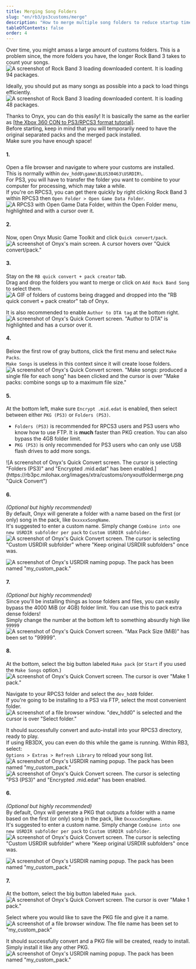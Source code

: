 ```yaml
---
title: Merging Song Folders
slug: "en/rb3/ps3customs/merge"
description: "How to merge multiple song folders to reduce startup time."
tableOfContents: false
order: 4
---
```


Over time, you might amass a large amount of customs folders. This is a problem since, the more folders you have, the longer Rock Band 3 takes to count your songs.  
![A screenshot of Rock Band 3 loading downloaded content. It is loading 94 packages.](https://rb3pc.milohax.org/images/xtra/customs/rb3merge.png "RPCS3")  



Ideally, you should put as many songs as possible into a pack to load things efficiently.  
![A screenshot of Rock Band 3 loading downloaded content. It is loading 48 packages.](https://rb3pc.milohax.org/images/xtra/customs/rb3mergeafter.png "RPCS3")  



Thanks to Onyx, you can do this easily! It is basically the same as the earlier as [[the Xbox 360 CON to PS3/RPCS3 format tutorial]](https://rb3pc.milohax.org/customs_360toPS3).  
Before starting, keep in mind that you will temporarily need to have the original separated packs and the merged pack installed.  
Make sure you have enough space!

#### 1.
Open a file browser and navigate to where your customs are installed.  
This is normally within `dev_hdd0\game\BLUS30463\USRDIR\`.  
For PS3, you will have to transfer the folder you want to combine to your computer for processing, which may take a while.  
If you're on RPCS3, you can get there quickly by right clicking Rock Band 3 within RPCS3 then `Open Folder > Open Game Data Folder`.  
![A RPCS3 with Open Game Data Folder, within the Open Folder menu, highlighted and with a cursor over it.](https://rb3pc.milohax.org/images/xtra/customs/rpcs3gamedata.png "RPCS3")

#### 2.
Now, open Onyx Music Game Toolkit and click `Quick convert/pack`.  
![A screenshot of Onyx's main screen. A cursor hovers over "Quick convert/pack."](https://rb3pc.milohax.org/images/xtra/customs/onyxhomequick.png "Onyx Console")

#### 3.
Stay on the `RB quick convert + pack creator` tab.  
Drag and drop the folders you want to merge or click on `Add Rock Band Song` to select them.  
![A GIF of folders of customs being dragged and dropped into the "RB quick convert + pack creator" tab of Onyx.](https://rb3pc.milohax.org/images/xtra/customs/onyxdraganddropmerge.gif "Quick Convert")

It is also recommended to enable `Author to DTA tag` at the bottom right.  
![A screenshot of Onyx's Quick Convert screen. "Author to DTA" is highlighted and has a cursor over it.](https://rb3pc.milohax.org/images/xtra/customs/onyxauthormerge.png "Quick Convert")

#### 4.
Below the first row of gray buttons, click the first menu and select `Make Packs`.  
`Make Songs` is useless in this context since it will create loose folders.  
![A screenshot of Onyx's Quick Convert screen. "Make songs: produced a single file for each song" has been clicked and the cursor is over "Make packs: combine songs up to a maximum file size."](https://rb3pc.milohax.org/images/xtra/customs/onyxmakepacksmerge.png "Quick Convert")

#### 5.
At the bottom left, make sure `Encrypt .mid.edat` is enabled, then select between either `PKG (PS3)` or `Folders (PS3)`.  
* `Folders (PS3)` is recommended for RPCS3 users and PS3 users who know how to use FTP. It is **much** faster than PKG creation. You can also bypass the 4GB folder limit.
* `PKG (PS3)` is only recommended for PS3 users who can only use USB flash drives to add more songs.

<Tabs>
  <TabItem label="Folders (PS3)">
  	![A screenshot of Onyx's Quick Convert screen. The cursor is selecting "Folders (PS3)" and "Encrypted .mid.edat" has been enabled.](https://rb3pc.milohax.org/images/xtra/customs/onyxoutfoldermerge.png "Quick Convert")

#### 6.

_(Optional but highly recommended)_  
By default, Onyx will generate a folder with a name based on the first (or only) song in the pack, like `OxxxxxSongName`.  
It's suggested to enter a custom name. Simply change `Combine into one new USRDIR subfolder per pack` to `Custom USRDIR subfolder`.  
![A screenshot of Onyx's Quick Convert screen. The cursor is selecting "Custom USRDIR subfolder" where "Keep original USRDIR subfolders" once was.](https://rb3pc.milohax.org/images/xtra/customs/onyxfoldernamerpcs3merge.png "Quick Convert")

![A screenshot of Onyx's USRDIR naming popup. The pack has been named "my_custom_pack."](https://rb3pc.milohax.org/images/xtra/customs/onyxnamepack.png "Quick Convert")

#### 7.

_(Optional but highly recommended)_  
Since you'll be installing things as loose folders and files, you can easily bypass the 4000 MiB (or 4GB) folder limit. You can use this to pack extra dense folders!  
Simply change the number at the bottom left to something absurdly high like `99999`  
![A screenshot of Onyx's Quick Convert screen. "Max Pack Size (MiB)" has been set to "99999".](https://rb3pc.milohax.org/images/xtra/customs/onyxmakepackfilesize.png "Quick Convert")

#### 8.

At the bottom, select the big button labeled `Make pack` (or `Start` if you used the `Make Songs` option.)  
![A screenshot of Onyx's Quick Convert screen. The cursor is over "Make 1 pack."](https://rb3pc.milohax.org/images/xtra/customs/onyxmakepackrpcs3merge.png "Quick Convert")

Navigate to your RPCS3 folder and select the `dev_hdd0` folder.  
If you're going to be installing to a PS3 via FTP, select the most convenient folder.  
![A screenshot of a file browser window. "dev_hdd0" is selected and the cursor is over "Select folder."](https://rb3pc.milohax.org/images/xtra/customs/savefolder.png "Select Folder")

It should successfully convert and auto-install into your RPCS3 directory, ready to play.  
If using RB3DX, you can even do this while the game is running. Within RB3, select:  
`Options > Extras > Refresh Library` to reload your song list.  
![A screenshot of Onyx's USRDIR naming popup. The pack has been named "my_custom_pack."](https://rb3pc.milohax.org/images/xtra/customs/onyxcreatedrpcs3merge.png "Quick Convert")
</TabItem>
  <TabItem label="PKG (PS3)">
  	![A screenshot of Onyx's Quick Convert screen. The cursor is selecting "PS3 (PS3)" and "Encrypted .mid.edat" has been enabled.](https://rb3pc.milohax.org/images/xtra/customs/onyxoutpkgmerge.png "Quick Convert")

#### 6.

_(Optional but highly recommended)_  
By default, Onyx will generate a PKG that outputs a folder with a name based on the first (or only) song in the pack, like `OxxxxxSongName`.  
It's suggested to enter a custom name. Simply change `Combine into one new USRDIR subfolder per pack` to `Custom USRDIR subfolder`.  
![A screenshot of Onyx's Quick Convert screen. The cursor is selecting "Custom USRDIR subfolder" where "Keep original USRDIR subfolders" once was.](https://rb3pc.milohax.org/images/xtra/customs/onyxfoldernamepkgmerge.png "Quick Convert")

![A screenshot of Onyx's USRDIR naming popup. The pack has been named "my_custom_pack."](https://rb3pc.milohax.org/images/xtra/customs/onyxnamepack.png "Quick Convert")

#### 7.

At the bottom, select the big button labeled `Make pack`.  
![A screenshot of Onyx's Quick Convert screen. The cursor is over "Make 1 pack."](https://rb3pc.milohax.org/images/xtra/customs/onyxmakepackpkgmerge.png "Quick Convert")

Select where you would like to save the PKG file and give it a name.  
![A screenshot of a file browser window. The file name has been set to "my_custom_pack"](https://rb3pc.milohax.org/images/xtra/customs/savepkg.png "Select Folder")

It should successfully convert and a PKG file will be created, ready to install.  
Simply install it like any other PKG.  
![A screenshot of Onyx's USRDIR naming popup. The pack has been named "my_custom_pack."](https://rb3pc.milohax.org/images/xtra/customs/onyxcreatedpkgmerge.png "Quick Convert")
  </TabItem>
</Tabs>